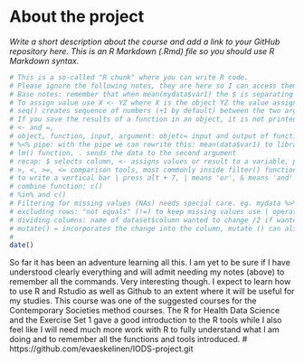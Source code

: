 # About the project

*Write a short description about the course and add a link to your GitHub repository here. This is an R Markdown (.Rmd) file so you should use R Markdown syntax.*

```r
# This is a so-called "R chunk" where you can write R code.
# Please ignore the following notes, they are here so I can access them easily. The part "text continues here will contain the required excercise.  
# Base notes: remember that when mean(mydata$var1) the $ is separating which variable you are computing.
# To assign value use X <- YZ where X is the object YZ the value assigned to it.
# seq() creates sequence of numbers (+1 by default) between the two arguments you pass. You can also assign the result of the sequence into an object eg. example_sequence <- seq(15,30)
# If you save the results of a function in an object, it is not printed, if you run function without assignment (<-) it is printed but not saved
# <- and =, 
# object, function, input, argument: objetc= input and output of function, 
# %<% pipe: with the pipe we can rewrite this: mean(data$var1) to library(tidyverse) mydata$var1 %<% mean() which should give ## [1] 2.5, keyboard shortcut CTRL+Shift+M
# lm() function, . sends the data to the second argument
# recap: $ selects column, <- assigns values or result to a variable, pipe, send data into a function.
# >, <, >=, <= comparison tools, most commonly inside filter() function
# to write a vertical bar | press alt + 7, | means 'or', & means 'and'
# combine function: c()
# %in% and c()
# Filtering for missing values (NAs) needs special care. eg. mydata %>% filter(is.na(var2)) or for rows where var2 is not missing mydata %>% filter(!is.na(var2)) ! means not
# excluding rows: "not equals" (!=) to keep missing values use | operator and the is.na() function.
# dividing columns: name of dataset$column wanted to change /2 if wanted division by 2 eg. typesdata$measurement/2
# mutate() = incorporates the change into the column, mutate () can also be used to create a new column with a singel constant value: can be used to calculate a difference for each existing dates
#
date()

```

So far it has been an adventure learning all this. 
I am yet to be sure if I have understood clearly everything and will admit needing my notes (above) to remember all the commands. 
Very interesting though. I expect to learn how to use R and Rstudio as well as Github to an extent where it will be useful for my studies.
This course was one of the suggested courses for the Contemporary Societies method courses. 
The R for Health Data Science and the Exercise Set 1 gave a good introduction to the R tools while I also feel like I will need much more work with R to fully understand what I am doing and to remember all the functions and tools introduced.
# https://github.com/evaeskelinen/IODS-project.git

